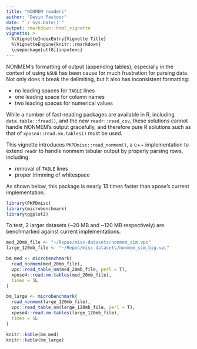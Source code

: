 ```yaml
---
title: "NONMEM readers"
author: "Devin Pastoor"
date: "`r Sys.Date()`"
output: rmarkdown::html_vignette
vignette: >
  %\VignetteIndexEntry{Vignette Title}
  %\VignetteEngine{knitr::rmarkdown}
  \usepackage[utf8]{inputenc}
---
```


NONMEM's formatting of output (appending tables), especially in the context of using `NSUB` has been cause for much frustration for parsing data. Not only does it break the delimiting, but it also has inconsistent formatting:

* no leading spaces for `TABLE` lines
* one leading space for column names
* two leading spaces for numerical values

While a number of fast-reading packages are available in R, including `data.table::fread()`, and the new `readr::read_csv`, these solutions cannot handle NONMEM's output gracefully, and therefore pure R solutions such as that of `xpose4::read.nm.tables()` must be used. 

This vignette introduces `PKPDmisc::read_nonmem()`, a c++ implementation to extend `readr` to handle nonmem tabular output by properly parsing rows, including:

* removal of `TABLE` lines
* proper trimming of whitespace

As shown below, this package is nearly 13 times faster than xpose's current implementation.

```r
library(PKPDmisc)
library(microbenchmark)
library(ggplot2)
```

To test, 2 larger datasets (~20 MB and ~120 MB respectively) are benchmarked against
current implementations.
```r
med_20mb_file <- "~/Repos/misc-datasets/nonmem_sim.vpc"
large_120mb_file <- "~/Repos/misc-datasets/nonmem_sim_big.vpc"
```

```r
bm_med <- microbenchmark(
  read_nonmem(med_20mb_file),
  vpc::read_table_nm(med_20mb_file, perl = T),
  xpose4::read.nm.tables(med_20mb_file),
  times = 5L
)
```

```r
bm_large <- microbenchmark(
  read_nonmem(large_120mb_file),
  vpc::read_table_nm(large_120mb_file, perl = T),
  xpose4::read.nm.tables(large_120mb_file),
  times = 5L
)
```

```r
knitr::kable(bm_med)
knitr::kable(bm_large)
```



